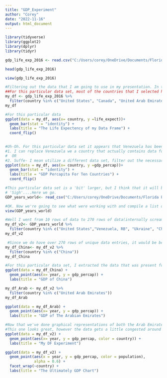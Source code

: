 ```yaml
---
title: "GDP_Experiment"
author: "Corey"
date: "2022-11-16"
output: html_document
---
```


```r
library(tidyverse)
library(ggplot2)
library(dplyr)
library(tidyr)
```

```r
gdp_life_exp_2016 <- read.csv("C:/Users/corey/OneDrive/Documents/Florida Poly/Intro to Data Science/Homework/week1/week1/life_wealth_2016.csv")
```

```r
head(gdp_life_exp_2016)
```

```r
view(gdp_life_exp_2016)
```


```r
#Filtering out the data that I am going to use in my presentation. In this case I am filtering out the rows that contain the data for: The United States, The United Arab Emirates, The Korean Republic, Canada, South Africa, China, Venezuela, Brazil, Niger, and Ukraine. I am able to filter out these rows by targeting my desired column (in this case it's countries) and selecting the country names in a vector.
##For this particular data set, most of the countries that I selected have data for both the life expectancy and the GDP (Gross Domestic Product) percapita. The only country that doesn't follow this trend is Venezuela, which is missing data for it's GDP percapita in the year 2016. This may cause issues for future data manipulation and visualization. 
my_df <- gdp_life_exp_2016 %>% 
  filter(country %in% c("United States", "Canada", "United Arab Emirates", "Korea, Rep.", "South Africa", "China", "Venezuela, RB", "Brazil", "Niger","Ukraine" ))
my_df
```

```r
#For this particular data 
ggplot(data = my_df, aes(x= country, y =life_expect))+
  geom_bar(stat = "identity") +
  labs(title = "The Life Expectency of my Data Frame") +
  coord_flip()
  
```

```r
#Uh-Oh. For this particular data set it appears that Venezuela has been omitted from this chart due to the fact that it does not contain data for its GDP percapita. This could be due the humanitarian crisis that Venezuela under went in the year 2016. Moving forward this might cause problems. In this case we have one of two options.
#1. I can replace Venezuela we a country that actually contains data for data for this row.
#  OR
#2. Suffe- I mean utilize a different data set, filter out the necessary countries and then compare using data visualization. I think I have a data set in mind
ggplot(data = my_df, aes(x= country, y =gdp_percap))+
  geom_bar(stat = "identity") +
  labs(title = "GDP Percapita For Ten Countries") +
  coord_flip()
```

```r
#This particular data set is a 'bit' larger, but I think that it will be more useful since we can observe the change of a country's GDP and life expectancy over the course of a few years rather than just one.
# 'Sigh'....Here we go.
GDP_years_world<- read_csv("C:/Users/corey/OneDrive/Documents/Florida Poly/Intro to Data Science/Homework/week3/week3/nations.csv")
```
```r
#OK. Now we're going to see what were working with and compile a list of countries that I want to analyze the data of. 
view(GDP_years_world)
```

```r
#Well I went from 10 rows of data to 270 rows of data(internally screaming)! Well at the very least there are no present NA values for any of the data frame,and to check this we can use an iteration to find out if there are any Na's present in this data set.
my_df_v2<- GDP_years_world %>% 
  filter(country %in% c("United States","Venezuela, RB", "Ukraine", "China", "Brazil", "United Arab Emirates", "South Africa", "Niger", "Korea, Rep.", "Canada"))
my_df_v2
```
```r
 #Since we do have over 270 rows of unique data entries, it would be best to split the countries up and analyze the change in GDP over the course of the years provided.
my_df_China<- my_df_v2 %>% 
  filter(country %in% c("China"))
my_df_China
```
```r
#For this particular data set, I extracted the data that was present for the country 'China'. The idea of this data set was similar to the last one, in which I wanted to see the GDP independent of all other data listed in the data frame. As we can see China has clear exponential growth in it's GDP throughout the years. This is most likely due to China becoming one of the largest exporters in the world and with the dawn of a new dynasty being integrated into Chinese legislature, economic growth and China was peeking at an all time high in about the 2000's.
ggplot(data = my_df_China) +
  geom_point(aes(x= year, y = gdp_percap)) +
  labs(title = "GDP of China")
```
```r
my_df_Arab <- my_df_v2 %>% 
  filter(country %in% c("United Arab Emirates"))
my_df_Arab
```
```r
ggplot(data = my_df_Arab) +
  geom_point(aes(x= year, y = gdp_percap)) +
  labs(title = "GDP of The Arabian Emirates")
```
```r
#Now that we've done graphical representations of both the Arab Emirates and China, we can now move on to comparing all the countries that are present within my data set. Since it is a rather large quantity of data to calculate all at once, it would probably be best to test out three graphical representation and see which one is the best at handling data frames with large quantities of observations.
#This one looks great, however the data gets a little congested around the bottom, making it difficult to decipher what points correlate to which countries. ON TO THE NEXT ONE!!
ggplot(data = my_df_v2) +
  geom_point(aes(x= year, y = gdp_percap, color = country)) +
  labs(title = "My DF Experiment") 
```
```r
ggplot(data = my_df_v2) + 
  geom_point(aes(x = year, y = gdp_percap, color = population), 
             alpha = 0.6) + 
  facet_wrap(~country) +
  labs(title = "The Ultimately GDP Chart")
```













